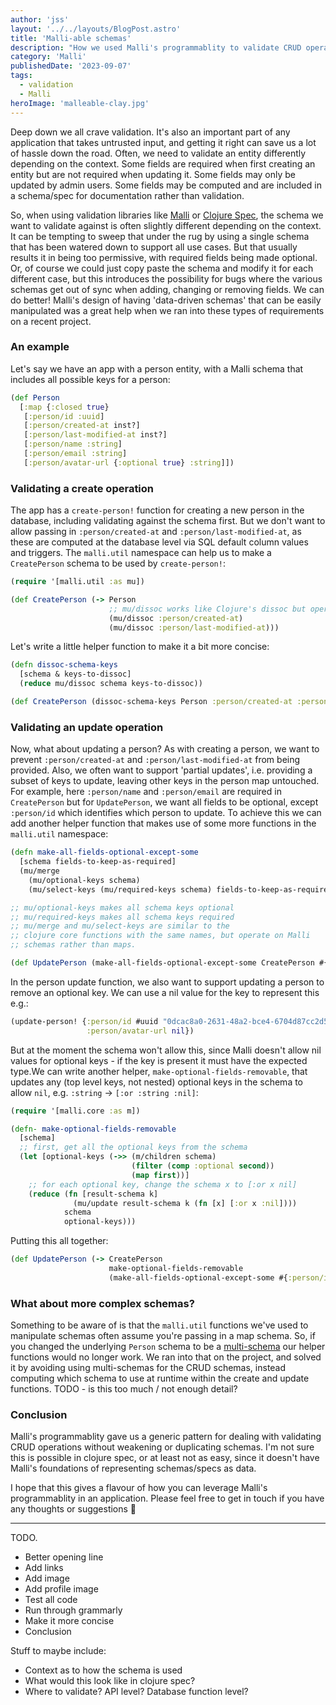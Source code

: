 ```yaml
---
author: 'jss'
layout: '../../layouts/BlogPost.astro'
title: 'Malli-able schemas'
description: "How we used Malli's programmablity to validate CRUD operations in Clojure"
category: 'Malli'
publishedDate: '2023-09-07'
tags:
  - validation
  - Malli
heroImage: 'malleable-clay.jpg'
---
```



Deep down we all crave validation. It's also an important part of any application that takes untrusted input, and getting it right can save us a lot of hassle down the road. Often, we need to validate an entity differently depending on the context. Some fields are required when first creating an entity but are not required when updating it. Some fields may only be updated by admin users. Some fields may be computed and are included in a schema/spec for documentation rather than validation.

So, when using validation libraries like [Malli](https://github.com/metosin/malli) or [Clojure Spec](https://github.com/clojure/spec.alpha), the schema we want to validate against is often slightly different depending on the context. It can be tempting to sweep that under the rug by using a single schema that has been watered down to support all use cases. But that usually results it in being too permissive, with required fields being made optional. Or, of course we could just copy paste the schema and modify it for each different case, but this introduces the possibility for bugs where the various schemas get out of sync when adding, changing or removing fields. We can do better! Malli's design of having 'data-driven schemas' that can be easily manipulated was a great help when we ran into these types of requirements on a recent project.

### An example

Let's say we have an app with a person entity, with a Malli schema that includes all possible keys for a person:

```clj
(def Person
  [:map {:closed true}
   [:person/id :uuid]
   [:person/created-at inst?]
   [:person/last-modified-at inst?]
   [:person/name :string]
   [:person/email :string]
   [:person/avatar-url {:optional true} :string]])
```

### Validating a create operation

The app has a `create-person!` function for creating a new person in the database, including validating against the schema first. But we don't want to allow passing in `:person/created-at` and `:person/last-modified-at`, as these are computed at the database level via SQL default column values and triggers. The `malli.util` namespace can help us to make a `CreatePerson` schema to be used by `create-person!`:


```clj
(require '[malli.util :as mu])

(def CreatePerson (-> Person
                      ;; mu/dissoc works like Clojure's dissoc but operates on a Malli schema 
                      (mu/dissoc :person/created-at)
                      (mu/dissoc :person/last-modified-at)))
```

Let's write a little helper function to make it a bit more concise:

```clj
(defn dissoc-schema-keys
  [schema & keys-to-dissoc]
  (reduce mu/dissoc schema keys-to-dissoc))

(def CreatePerson (dissoc-schema-keys Person :person/created-at :person/last-modified-at))
```

### Validating an update operation

Now, what about updating a person? As with creating a person, we want to prevent `:person/created-at` and `:person/last-modified-at` from being provided. Also, we often want to support 'partial updates', i.e. providing a subset of keys to update, leaving other keys in the person map untouched. For example, here `:person/name` and `:person/email` are required in `CreatePerson` but for `UpdatePerson`, we want all fields to be optional, except `:person/id` which identifies which person to update. To achieve this we can add another helper function that makes use of some more functions in the `malli.util` namespace:

```clj
(defn make-all-fields-optional-except-some
  [schema fields-to-keep-as-required]
  (mu/merge
    (mu/optional-keys schema)
    (mu/select-keys (mu/required-keys schema) fields-to-keep-as-required)))

;; mu/optional-keys makes all schema keys optional
;; mu/required-keys makes all schema keys required
;; mu/merge and mu/select-keys are similar to the
;; clojure core functions with the same names, but operate on Malli
;; schemas rather than maps.

(def UpdatePerson (make-all-fields-optional-except-some CreatePerson #{:person/id}))
```

In the person update function, we also want to support updating a person to remove an optional key. We can use a nil value for the key to represent this e.g.:

```clj
(update-person! {:person/id #uuid "0dcac8a0-2631-48a2-bce4-6704d87cc2d5"
                 :person/avatar-url nil})
```

But at the moment the schema won't allow this, since Malli doesn't allow nil values for optional keys - if the key is present it must have the expected type.We can write another helper, `make-optional-fields-removable`, that updates any (top level keys, not nested) optional keys in the schema to allow `nil`, e.g.  `:string` -> `[:or :string :nil]`:


```clj
(require '[malli.core :as m])

(defn- make-optional-fields-removable
  [schema]
  ;; first, get all the optional keys from the schema
  (let [optional-keys (->> (m/children schema)
                           (filter (comp :optional second))
                           (map first))]
    ;; for each optional key, change the schema x to [:or x nil]
    (reduce (fn [result-schema k]
              (mu/update result-schema k (fn [x] [:or x :nil])))
            schema
            optional-keys)))
```

Putting this all together:

```clj
(def UpdatePerson (-> CreatePerson
                      make-optional-fields-removable
                      (make-all-fields-optional-except-some #{:person/id})))
```

### What about more complex schemas?

Something to be aware of is that the `malli.util` functions we've used to manipulate schemas often assume you're passing in a map schema. So, if you changed the underlying `Person` schema to be a [multi-schema](https://github.com/metosin/malli#multi-schemas) our helper functions would no longer work. We ran into that on the project, and solved it by avoiding using multi-schemas for the CRUD schemas, instead computing which schema to use at runtime within the create and update functions. TODO - is this too much / not enough detail?

### Conclusion

Malli's programmablity gave us a generic pattern for dealing with validating CRUD operations without weakening or duplicating schemas. I'm not sure this is possible in clojure spec, or at least not as easy, since it doesn't have Malli's foundations of representing schemas/specs as data.

I hope that this gives a flavour of how you can leverage Malli's programmablity in an application. Please feel free to get in touch if you have any thoughts or suggestions 🙏


--- 

TODO.

- Better opening line
- Add links
- Add image
- Add profile image
- Test all code
- Run through grammarly
- Make it more concise
- Conclusion

Stuff to maybe include:

- Context as to how the schema is used
- What would this look like in clojure spec?
- Where to validate? API level? Database function level?

